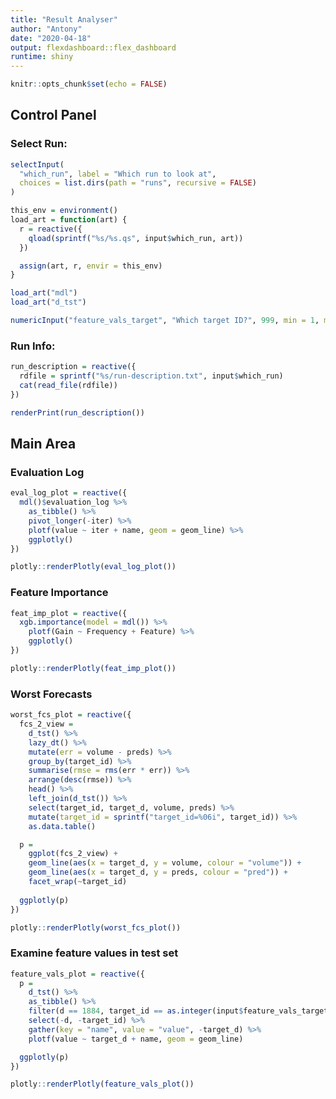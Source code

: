 ```yaml
---
title: "Result Analyser"
author: "Antony"
date: "2020-04-18"
output: flexdashboard::flex_dashboard
runtime: shiny
---
```


```r
knitr::opts_chunk$set(echo = FALSE)
```

## Control Panel {.sidebar data-width=300}

### Select Run:
```r
selectInput(
  "which_run", label = "Which run to look at",
  choices = list.dirs(path = "runs", recursive = FALSE)
)

this_env = environment()
load_art = function(art) {
  r = reactive({
    qload(sprintf("%s/%s.qs", input$which_run, art))
  })

  assign(art, r, envir = this_env)
}

load_art("mdl")
load_art("d_tst")

numericInput("feature_vals_target", "Which target ID?", 999, min = 1, max = 30490, step = 1)
```

### Run Info:
```r
run_description = reactive({
  rdfile = sprintf("%s/run-description.txt", input$which_run)
  cat(read_file(rdfile))
})

renderPrint(run_description())
```

## Main Area {.tabset}

### Evaluation Log
```r
eval_log_plot = reactive({
  mdl()$evaluation_log %>%
    as_tibble() %>%
    pivot_longer(-iter) %>%
    plotf(value ~ iter + name, geom = geom_line) %>%
    ggplotly()
})

plotly::renderPlotly(eval_log_plot())
```

### Feature Importance
```r
feat_imp_plot = reactive({
  xgb.importance(model = mdl()) %>%
    plotf(Gain ~ Frequency + Feature) %>%
    ggplotly()
})

plotly::renderPlotly(feat_imp_plot())
```

### Worst Forecasts
```r
worst_fcs_plot = reactive({
  fcs_2_view =
    d_tst() %>%
    lazy_dt() %>%
    mutate(err = volume - preds) %>%
    group_by(target_id) %>%
    summarise(rmse = rms(err * err)) %>%
    arrange(desc(rmse)) %>%
    head() %>%
    left_join(d_tst()) %>%
    select(target_id, target_d, volume, preds) %>%
    mutate(target_id = sprintf("target_id=%06i", target_id)) %>%
    as.data.table()

  p =
    ggplot(fcs_2_view) +
    geom_line(aes(x = target_d, y = volume, colour = "volume")) +
    geom_line(aes(x = target_d, y = preds, colour = "pred")) +
    facet_wrap(~target_id)
  
  ggplotly(p)
})

plotly::renderPlotly(worst_fcs_plot())
```

### Examine feature values in test set

```r
feature_vals_plot = reactive({
  p =
    d_tst() %>%
    as_tibble() %>%
    filter(d == 1884, target_id == as.integer(input$feature_vals_target)) %>%
    select(-d, -target_id) %>%
    gather(key = "name", value = "value", -target_d) %>%
    plotf(value ~ target_d + name, geom = geom_line)

  ggplotly(p)
})

plotly::renderPlotly(feature_vals_plot())
```
